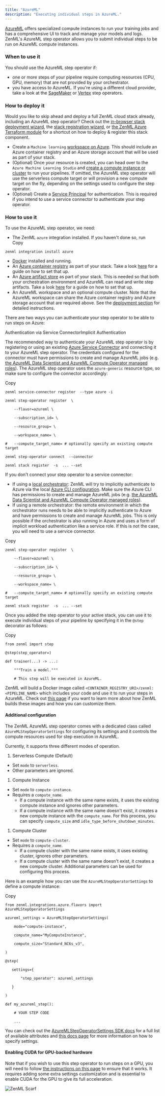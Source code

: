 ```yaml
---
title: "AzureML"
description: "Executing individual steps in AzureML."
---
```


[AzureML](https://azure.microsoft.com/en-us/products/machine-learning/) offers specialized compute instances to run your training jobs and has a comprehensive UI to track and manage your models and logs. ZenML's AzureML step operator allows you to submit individual steps to be run on AzureML compute instances.

### When to use it

You should use the AzureML step operator if:

* one or more steps of your pipeline require computing resources (CPU, GPU, memory) that are not provided by your orchestrator.
* you have access to AzureML. If you're using a different cloud provider, take a look at the [SageMaker](/stack-components/step-operators/sagemaker) or [Vertex](/stack-components/step-operators/vertex) step operators.

### How to deploy it

Would you like to skip ahead and deploy a full ZenML cloud stack already, including an AzureML step operator? Check out the [in-browser stack deployment wizard](/how-to/stack-deployment/deploy-a-cloud-stack), the [stack registration wizard](/how-to/stack-deployment/register-a-cloud-stack), or [the ZenML Azure Terraform module](/how-to/stack-deployment/deploy-a-cloud-stack-with-terraform) for a shortcut on how to deploy & register this stack component.

* Create a `Machine learning` [workspace on Azure](https://docs.microsoft.com/en-us/azure/machine-learning/quickstart-create-resources). This should include an Azure container registry and an Azure storage account that will be used as part of your stack.
* (Optional) Once your resource is created, you can head over to the `Azure Machine Learning Studio` and [create a compute instance or cluster](https://learn.microsoft.com/en-us/azure/machine-learning/how-to-create-compute-instance?view=azureml-api-2&tabs=python) to run your pipelines. If omitted, the AzureML step operator will use the serverless compute target or will provision a new compute target on the fly, depending on the settings used to configure the step operator.
* (Optional) Create a [Service Principal](https://docs.microsoft.com/en-us/azure/developer/java/sdk/identity-service-principal-auth) for authentication. This is required if you intend to use a service connector to authenticate your step operator.

### How to use it

To use the AzureML step operator, we need:

* The ZenML `azure` integration installed. If you haven't done so, run  
Copy  
```  
zenml integration install azure  
```
* [Docker](https://www.docker.com) installed and running.
* An [Azure container registry](/stack-components/container-registries/azure) as part of your stack. Take a look [here](/stack-components/container-registries/azure#how-to-deploy-it) for a guide on how to set that up.
* An [Azure artifact store](/stack-components/artifact-stores/azure) as part of your stack. This is needed so that both your orchestration environment and AzureML can read and write step artifacts. Take a look [here](/stack-components/container-registries/azure#how-to-deploy-it) for a guide on how to set that up.
* An AzureML workspace and an optional compute cluster. Note that the AzureML workspace can share the Azure container registry and Azure storage account that are required above. See the [deployment section](/stack-components/step-operators/azureml#how-to-deploy-it) for detailed instructions.

There are two ways you can authenticate your step operator to be able to run steps on Azure:

Authentication via Service ConnectorImplicit Authentication

The recommended way to authenticate your AzureML step operator is by registering or using an existing [Azure Service Connector](/how-to/auth-management/azure-service-connector) and connecting it to your AzureML step operator. The credentials configured for the connector must have permissions to create and manage AzureML jobs (e.g. [the AzureML Data Scientist and AzureML Compute Operator managed roles](https://learn.microsoft.com/en-us/azure/machine-learning/how-to-assign-roles?view=azureml-api-2&tabs=team-lead)). The AzureML step operator uses the `azure-generic` resource type, so make sure to configure the connector accordingly:

Copy

```
zenml service-connector register  --type azure -i

zenml step-operator register  \

    --flavor=azureml \

    --subscription_id= \

    --resource_group= \

    --workspace_name= \

#   --compute_target_name= # optionally specify an existing compute target

zenml step-operator connect  --connector 

zenml stack register  -s  ... --set
```

If you don't connect your step operator to a service connector:

* If using a [local orchestrator](/stack-components/orchestrators/local): ZenML will try to implicitly authenticate to Azure via the local [Azure CLI configuration](https://learn.microsoft.com/en-us/cli/azure/authenticate-azure-cli-interactively). Make sure the Azure CLI has permissions to create and manage AzureML jobs (e.g. [the AzureML Data Scientist and AzureML Compute Operator managed roles](https://learn.microsoft.com/en-us/azure/machine-learning/how-to-assign-roles?view=azureml-api-2&tabs=team-lead)).
* If using a remote orchestrator: the remote environment in which the orchestrator runs needs to be able to implicitly authenticate to Azure and have permissions to create and manage AzureML jobs. This is only possible if the orchestrator is also running in Azure and uses a form of implicit workload authentication like a service role. If this is not the case, you will need to use a service connector.

Copy

```
zenml step-operator register  \

    --flavor=azureml \

    --subscription_id= \

    --resource_group= \

    --workspace_name= \

#   --compute_target_name= # optionally specify an existing compute target

zenml stack register  -s  ... --set
```

Once you added the step operator to your active stack, you can use it to execute individual steps of your pipeline by specifying it in the `@step` decorator as follows:

Copy

```
from zenml import step

@step(step_operator=)

def trainer(...) -> ...:

    """Train a model."""

    # This step will be executed in AzureML.
```

ZenML will build a Docker image called `<CONTAINER_REGISTRY_URI>/zenml:<PIPELINE_NAME>` which includes your code and use it to run your steps in AzureML. Check out [this page](/how-to/customize-docker-builds) if you want to learn more about how ZenML builds these images and how you can customize them.

#### Additional configuration

The ZenML AzureML step operator comes with a dedicated class called `AzureMLStepOperatorSettings` for configuring its settings and it controls the compute resources used for step execution in AzureML.

Currently, it supports three different modes of operation.

1. Serverless Compute (Default)
* Set `mode` to `serverless`.
* Other parameters are ignored.
1. Compute Instance
* Set `mode` to `compute-instance`.
* Requires a `compute_name`.  
   * If a compute instance with the same name exists, it uses the existing compute instance and ignores other parameters.  
   * If a compute instance with the same name doesn't exist, it creates a new compute instance with the `compute_name`. For this process, you can specify `compute_size` and `idle_type_before_shutdown_minutes`.
1. Compute Cluster
* Set `mode` to `compute-cluster`.
* Requires a `compute_name`.  
   * If a compute cluster with the same name exists, it uses existing cluster, ignores other parameters.  
   * If a compute cluster with the same name doesn't exist, it creates a new compute cluster. Additional parameters can be used for configuring this process.

Here is an example how you can use the `AzureMLStepOperatorSettings` to define a compute instance:

Copy

```
from zenml.integrations.azure.flavors import AzureMLStepOperatorSettings

azureml_settings = AzureMLStepOperatorSettings(

    mode="compute-instance",

    compute_name="MyComputeInstance",

    compute_size="Standard_NC6s_v3",

)

@step(

   settings={

       "step_operator": azureml_settings

   }

)

def my_azureml_step():

    # YOUR STEP CODE

    ...
```

You can check out the [AzureMLStepOperatorSettings SDK docs](https://sdkdocs.zenml.io/latest/integration%5Fcode%5Fdocs/integrations-azure/#zenml.integrations.azure.flavors.azureml%5Fstep%5Foperator%5Fflavor.AzureMLStepOperatorSettings) for a full list of available attributes and [this docs page](/how-to/use-configuration-files/runtime-configuration) for more information on how to specify settings.

#### Enabling CUDA for GPU-backed hardware

Note that if you wish to use this step operator to run steps on a GPU, you will need to follow [the instructions on this page](/how-to/training-with-gpus) to ensure that it works. It requires adding some extra settings customization and is essential to enable CUDA for the GPU to give its full acceleration.

![ZenML Scarf](/images/stack-components/step-operators)